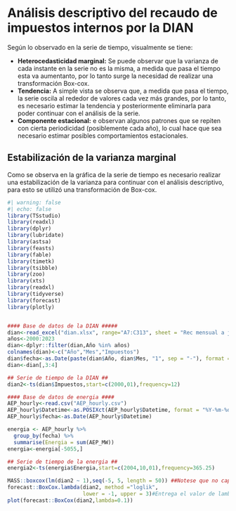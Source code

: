 # Análisis descriptivo del recaudo de impuestos internos por la DIAN

Según lo observado en la serie de tiempo, visualmente se tiene:

-   **Heterocedasticidad marginal:** Se puede observar que la varianza de cada instante en la serie no es la misma, a medida que pasa el tiempo esta va aumentanto, por lo tanto surge la necesidad de realizar una transformación Box-cox.
-   **Tendencia:** A simple vista se observa que, a medida que pasa el tiempo, la serie oscila al rededor de valores cada vez más grandes, por lo tanto, es necesario estimar la tendencia y posteriormente eliminarla para poder continuar con el análisis de la serie.
-   **Componente estacional:** e observan algunos patrones que se repiten con cierta periodicidad (posiblemente cada año), lo cual hace que sea necesario estimar posibles comportamientos estacionales.

## Estabilización de la varianza marginal

Como se observa en la gráfica de la serie de tiempo es necesario realizar una estabilización de la varianza para continuar con el análisis descriptivo, para esto se utilizó una transformación de Box-cox.

```r
#| warning: false
#| echo: false
library(TSstudio)
library(readxl)
library(dplyr)
library(lubridate)
library(astsa)
library(feasts)
library(fable)
library(timetk)
library(tsibble)
library(zoo)
library(xts)
library(readxl)
library(tidyverse)
library(forecast)
library(plotly)


#### Base de datos de la DIAN #####
dian<-read_excel("dian.xlsx", range="A7:C313", sheet = "Rec mensual a junio 2023" )
años<-2000:2023
dian<-dplyr::filter(dian,Año %in% años)
colnames(dian)<-c("Año","Mes","Impuestos")
dian$fecha<-as.Date(paste(dian$Año, dian$Mes, "1", sep = "-"), format = "%Y-%B-%d")
dian<-dian[,3:4]

## Serie de tiempo de la DIAN ##
dian2<-ts(dian$Impuestos,start=c(2000,01),frequency=12)

#### Base de datos de energia ####
AEP_hourly<-read.csv("AEP_hourly.csv")
AEP_hourly$Datetime<-as.POSIXct(AEP_hourly$Datetime, format = "%Y-%m-%d %H:%M:%S")
AEP_hourly$fecha<-as.Date(AEP_hourly$Datetime)

energia <- AEP_hourly %>%
  group_by(fecha) %>%
  summarise(Energia = sum(AEP_MW))
energia<-energia[-5055,]

## Serie de tiempo de la energia ##
energia2<-ts(energia$Energia,start=c(2004,10,01),frequency=365.25)
```

```r
MASS::boxcox(lm(dian2 ~ 1),seq(-5, 5, length = 50)) ##Notese que no captura al 1
forecast::BoxCox.lambda(dian2, method ="loglik",
                        lower = -1, upper = 3)#Entrega el valor de lambda (0.1), cercano a cero o sea que vale la pena pensar en una transformación logaritmica.
plot(forecast::BoxCox(dian2,lambda=0.1))
```
